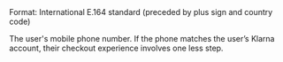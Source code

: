 <ParamField body="Phone" type="string">  
Format: International E.164 standard (preceded by plus sign and country code)

The user's mobile phone number. If the phone matches the user’s Klarna account, their checkout experience involves one less step.  
</ParamField>